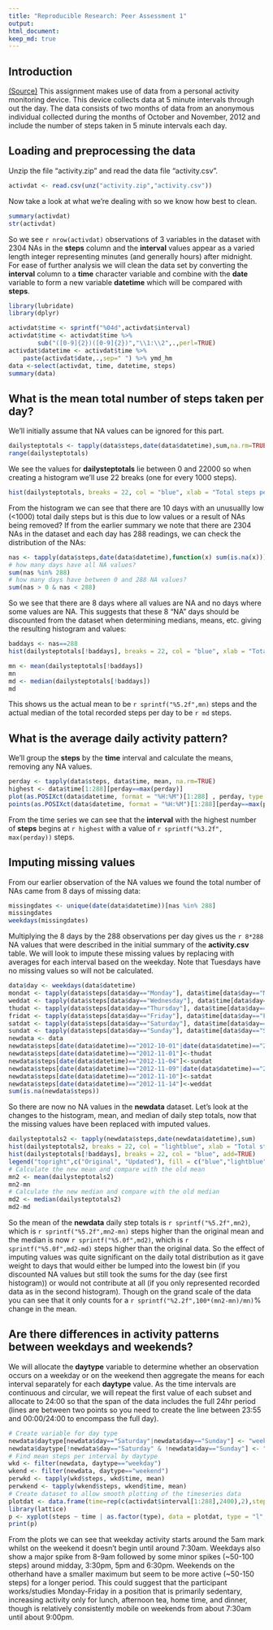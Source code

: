 ```yaml
---
title: "Reproducible Research: Peer Assessment 1"
output: 
html_document:
keep_md: true
---
```


## Introduction 
[(Source)](https://www.coursera.org/learn/reproducible-research/peer/gYyPt/course-project-1)
This assignment makes use of data from a personal activity monitoring device. This device collects data at 5 minute intervals through out the day. The data consists of two months of data from an anonymous individual collected during the months of October and November, 2012 and include the number of steps taken in 5 minute intervals each day.

## Loading and preprocessing the data
Unzip the file "activity.zip" and read the data file "activity.csv".
```r
activdat <- read.csv(unz("activity.zip","activity.csv"))
```
Now take a look at what we're dealing with so we know how best to clean.
```r
summary(activdat)
str(activdat)
```
So we see `r nrow(activdat)` observations of 3 variables in the dataset with 2304 NAs in the **steps** column and the **interval** values appear as a varied length integer representing minutes (and generally hours) after midnight. For ease of further analysis we will clean the data set by converting the **interval** column to a **time** character variable and combine with the **date** variable to form a new variable **datetime** which will be compared with **steps**.
```r
library(lubridate)
library(dplyr)
```

```r
activdat$time <- sprintf("%04d",activdat$interval) 
activdat$time <- activdat$time %>%
        sub("([0-9]{2})([0-9]{2})","\\1:\\2",.,perl=TRUE)
activdat$datetime <- activdat$time %>% 
    paste(activdat$date,.,sep=" ") %>% ymd_hm
data <-select(activdat, time, datetime, steps)
summary(data)
```


## What is the mean total number of steps taken per day?
We'll initially assume that NA values can be ignored for this part. 
```r
dailysteptotals <- tapply(data$steps,date(data$datetime),sum,na.rm=TRUE)
range(dailysteptotals)
```

We see the values for **dailysteptotals** lie between 0 and 22000 so when creating a histogram we'll use 22 breaks (one for every 1000 steps).
```r
hist(dailysteptotals, breaks = 22, col = "blue", xlab = "Total steps per day", main = "Histogram of Daily Step Totals")
```

From the histogram we can see that there are 10 days with an unusuallly low (<1000) total daily steps but is this due to low values or a result of NAs being removed? If from the earlier summary we note that there are 2304 NAs in the dataset and each day has 288 readings, we can check the distribution of the NAs:
```r
nas <- tapply(data$steps,date(data$datetime),function(x) sum(is.na(x)))
# how many days have all NA values?
sum(nas %in% 288)
# how many days have between 0 and 288 NA values?
sum(nas > 0 & nas < 288)
```
So we see that there are 8 days where all values are NA and no days where some values are NA. This suggests that these 8 "NA" days should be discounted from the dataset when determining medians, means, etc. giving the resulting histogram and values:
```r
baddays <- nas==288
hist(dailysteptotals[!baddays], breaks = 22, col = "blue", xlab = "Total steps per day", main = "Histogram of Daily Step Totals")
```
```r
mn <- mean(dailysteptotals[!baddays])
mn
md <- median(dailysteptotals[!baddays])
md
```

This shows us the actual mean to be `r sprintf("%5.2f",mn)` steps and  the actual median of the total recorded steps per day to be `r md` steps. 

## What is the average daily activity pattern?
We'll group the **steps** by the **time** interval and calculate the means, removing any NA values.
```r
perday <- tapply(data$steps, data$time, mean, na.rm=TRUE)
highest <- data$time[1:288][perday==max(perday)]
plot(as.POSIXct(data$datetime, format = "%H:%M")[1:288] , perday, type = "l", main = "Time Series of Average Steps Taken per Interval", ylab= "Average steps per 5 minutes", xlab = "Time of the Day", xaxs='r')
points(as.POSIXct(data$datetime, format = "%H:%M")[1:288][perday==max(perday)], max(perday), pch=19, col="red")
```

From the time series we can see that the **interval** with the highest number of **steps** begins at `r highest` with a value of `r sprintf("%3.2f", max(perday))` steps.

## Imputing missing values
From our earlier observation of the NA values we found the total number of NAs came from 8 days of missing data:
```r
missingdates <- unique(date(data$datetime))[nas %in% 288]
missingdates
weekdays(missingdates)
```
Multiplying the 8 days by the 288 observations per day gives us the `r 8*288` NA values that were described in the initial summary of the **activity.csv** table. We will look to impute these missing values by replacing with averages for each interval based on the weekday. Note that Tuesdays have no missing values so will not be calculated.
```r
data$day <- weekdays(data$datetime)
mondat <- tapply(data$steps[data$day=="Monday"], data$time[data$day=="Monday"], mean, na.rm=TRUE)
weddat <- tapply(data$steps[data$day=="Wednesday"], data$time[data$day=="Wednesday"], mean, na.rm=TRUE)
thudat <- tapply(data$steps[data$day=="Thursday"], data$time[data$day=="Thursday"], mean, na.rm=TRUE)
fridat <- tapply(data$steps[data$day=="Friday"], data$time[data$day=="Friday"], mean, na.rm=TRUE)
satdat <- tapply(data$steps[data$day=="Saturday"], data$time[data$day=="Saturday"], mean, na.rm=TRUE)
sundat <- tapply(data$steps[data$day=="Sunday"], data$time[data$day=="Sunday"], mean, na.rm=TRUE)
newdata <- data
newdata$steps[date(data$datetime)=="2012-10-01"|date(data$datetime)=="2012-10-08"]<-mondat
newdata$steps[date(data$datetime)=="2012-11-01"]<-thudat 
newdata$steps[date(data$datetime)=="2012-11-04"]<-sundat
newdata$steps[date(data$datetime)=="2012-11-09"|date(data$datetime)=="2012-11-30"]<-fridat
newdata$steps[date(data$datetime)=="2012-11-10"]<-satdat
newdata$steps[date(data$datetime)=="2012-11-14"]<-weddat
sum(is.na(newdata$steps))
```

So there are now no NA values in the **newdata** dataset. Let's look at the changes to the histogram, mean, and median of daily step totals, now that the missing values have been replaced with imputed values. 
```r
dailysteptotals2 <- tapply(newdata$steps,date(newdata$datetime),sum)
hist(dailysteptotals2, breaks = 22, col = "lightblue", xlab = "Total steps per day", main = "Histogram with Imputed values compared with Original")
hist(dailysteptotals[!baddays], breaks = 22, col = "blue", add=TRUE)
legend("topright",c("Original", "Updated"), fill = c("blue","lightblue"))
# Calculate the new mean and compare with the old mean
mn2 <- mean(dailysteptotals2)
mn2-mn
# Calculate the new median and compare with the old median
md2 <- median(dailysteptotals2)
md2-md
```
So the mean of the **newdata** daily step totals is `r sprintf("%5.2f",mn2)`, which is `r sprintf("%5.2f",mn2-mn)` steps higher than the original mean and the median is now `r sprintf("%5.0f",md2)`, which is `r sprintf("%5.0f",md2-md)` steps higher than the original data. So the effect of imputing values was quite significant on the daily total distribution as it gave weight to days that would either be lumped into the lowest bin (if you discounted NA values but still took the sums for the day (see first histogram)) or would not contribute at all (if you only represented recorded data as in the second histogram). Though on the grand scale of the data you can see that it only counts for a `r sprintf("%2.2f",100*(mn2-mn)/mn)`% change in the mean.

## Are there differences in activity patterns between weekdays and weekends?
We will allocate the **daytype** variable to determine whether an observation occurs on a weekday or on the weekend then aggregate the means for each interval separately for each **daytype** value. As the time intervals are continuous and circular, we will repeat the first value of each subset and allocate to 24:00 so that the span of the data includes the full 24hr period (lines are between two points so you need to create the line between 23:55 and 00:00/24:00 to encompass the full day).
```r
# Create variable for day type
newdata$daytype[newdata$day=="Saturday"|newdata$day=="Sunday"] <- "weekend"
newdata$daytype[!newdata$day=="Saturday" & !newdata$day=="Sunday"] <- "weekday"
# Find mean steps per interval by daytype
wkd <- filter(newdata, daytype=="weekday")
wkend <- filter(newdata, daytype=="weekend")
perwkd <- tapply(wkd$steps, wkd$time, mean)
perwkend <- tapply(wkend$steps, wkend$time, mean)
# Create dataset to allow smooth plotting of the timeseries data
plotdat <- data.frame(time=rep(c(activdat$interval[1:288],2400),2),steps=c(perwkd,perwkd[[1]],perwkend,perwkend[[1]]), type=c(rep("Weekday",289),rep("Weekend",289)))
library(lattice)
p <- xyplot(steps ~ time | as.factor(type), data = plotdat, type = "l", layout = c(1,2), main="Time Series of Average Steps per Time Interval", xlab = "Time of the Day", ylab = "Number of Steps Taken", xlim=c(0,2400), scales = list(x=list(at=c(0,400,800,1200,1600,2000,2400),labels=c("00:00","04:00","08:00","12:00","16:00","20:00","24:00"))))
print(p)
```

From the plots we can see that weekday activity starts around the 5am mark whilst on the weekend it doesn't begin until around 7:30am. Weekdays also show a major spike from 8-9am followed by some minor spikes (~50-100 steps) around midday, 3:30pm, 5pm and 6:30pm. Weekends on the otherhand have a smaller maximum but seem to be more active (~50-150 steps) for a longer period. This could suggest that the participant works/studies Monday-Friday in a position that is primarily sedentary, increasing activity only for lunch, afternoon tea, home time, and dinner, though is relatively consistently mobile on weekends from about 7:30am until about 9:00pm.
